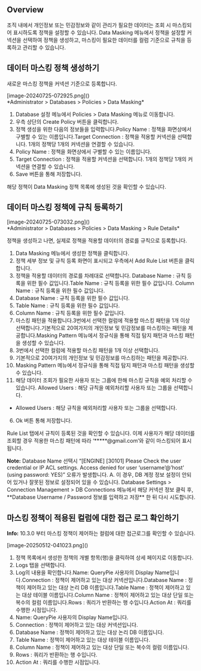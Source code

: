 ## Overview
조직 내에서 개인정보 또는 민감정보와 같이 관리가 필요한 데이터는 조회 시 마스킹되어 표시하도록 정책을 설정할 수 있습니다. Data Masking 메뉴에서 정책을 설정할 커넥션을 선택하여 정책을 생성하고, 마스킹이 필요한 데이터를 컬럼 기준으로 규칙을 등록하고 관리할 수 있습니다.

## 데이터 마스킹 정책 생성하기
새로운 마스킹 정책을 커넥션 기준으로 등록합니다.

<p align="center">
<div>[image-20240725-072925.png]()</div>
*Administrator &gt; Databases &gt; Policies &gt; Data Masking*
</p>

1. Database 설정 메뉴에서 Policies > Data Masking 메뉴로 이동합니다.
2. 우측 상단의 Create Policy 버튼을 클릭합니다.
3. 정책 생성을 위한 다음의 정보들을 입력합니다.Policy Name : 정책을 화면상에서 구별할 수 있는 이름입니다.Target Connection : 정책을 적용할 커넥션을 선택합니다. 1개의 정책당 1개의 커넥션을 연결할 수 있습니다.
  1. Policy Name : 정책을 화면상에서 구별할 수 있는 이름입니다.
  2. Target Connection : 정책을 적용할 커넥션을 선택합니다. 1개의 정책당 1개의 커넥션을 연결할 수 있습니다.
4. Save 버튼을 통해 저장합니다.

해당 정책이 Data Masking 정책 목록에 생성된 것을 확인할 수 있습니다.

## 데이터 마스킹 정책에 규칙 등록하기
<p align="center">
<div>[image-20240725-073032.png]()</div>
*Administrator &gt; Databases &gt; Policies &gt; Data Masking &gt; Rule Details*
</p>

정책을 생성하고 나면, 실제로 정책을 적용할 데이터의 경로를 규칙으로 등록합니다.

1. Data Masking 메뉴에서 생성한 정책을 클릭합니다.
2. 정책 세부 정보 및 규칙 등록 화면이 표시되고 우측에서 Add Rule List 버튼을 클릭합니다.
3. 정책을 적용할 데이터의 경로를 차례대로 선택합니다. Database Name : 규칙 등록을 위한 필수 값입니다.Table Name : 규칙 등록을 위한 필수 값입니다. Column Name : 규칙 등록을 위한 필수 값입니다.
  1. Database Name : 규칙 등록을 위한 필수 값입니다.
  2. Table Name : 규칙 등록을 위한 필수 값입니다.
  3. Column Name : 규칙 등록을 위한 필수 값입니다.
4. 마스킹 패턴을 적용합니다.3번에서 선택한 컬럼에 적용할 마스킹 패턴을 1개 이상 선택합니다.기본적으로 20여가지의 개인정보 및 민감정보를 마스킹하는 패턴을 제공합니다.Masking Pattern 메뉴에서 정규식을 통해 직접 탐지 패턴과 마스킹 패턴을 생성할 수 있습니다.
  1. 3번에서 선택한 컬럼에 적용할 마스킹 패턴을 1개 이상 선택합니다.
  2. 기본적으로 20여가지의 개인정보 및 민감정보를 마스킹하는 패턴을 제공합니다.
  3. Masking Pattern 메뉴에서 정규식을 통해 직접 탐지 패턴과 마스킹 패턴을 생성할 수 있습니다.
5. 해당 데이터 조회가 필요한 사용자 또는 그룹에 한해 마스킹 규칙을 예외 처리할 수 있습니다. Allowed Users : 해당 규칙을 예외처리할 사용자 또는 그룹을 선택합니다.
  * Allowed Users : 해당 규칙을 예외처리할 사용자 또는 그룹을 선택합니다.
6. Ok 버튼 통해 저장합니다.

Rule List 탭에서 규칙이 등록된 것을 확인할 수 있습니다. 이제 사용자가 해당 데이터를 조회할 경우 적용한 마스킹 패턴에 따라 ‘*****@gmail.com’와 같이 마스킹되어 표시됩니다.

<div class="alert alert-info">
  <i class="fas fa-info-circle"></i> <strong>Note:</strong> Database Name 선택시 “[ENGINE] [30101] Please Check the user credential or IP ACL settings. Access denied for user ‘username’@’host' (using password: YES)” 오류가 발생합니다. 
A. 이 경우, DB 계정 정보 설정이 안되어 있거나 잘못된 정보로 설정되어 있을 수 있습니다. Database Settings &gt; Connection Management &gt; DB Connections 메뉴에서 해당 커넥션 정보 클릭 후, **Database Username / Password 정보를 입력하고 저장** 한 뒤 다시 시도합니다. 

</div>

## 마스킹 정책이 적용된 컬럼에 대한 접근 로그 확인하기
<div class="alert alert-info">
  <i class="fas fa-info-circle"></i> <strong>Info:</strong> 10.3.0 부터 마스킹 정책이 제어하는 컬럼에 대한 접근로그를 확인할 수 있습니다. 

</div>

<p align="center">
<div>[image-20250512-041023.png]()</div>
</p>

1. 정책 목록에서 생성한 정책의 개별 항목(행)을 클릭하여 상세 페이지로 이동합니다.
2. Logs 탭을 선택합니다.
3. Log의 내용을 확인합니다.Name: QueryPie 사용자의 Display Name입니다.Connection : 정책이 제어하고 있는 대상 커넥션입니다.Database Name : 정책이 제어하고 있는 대상 논리 DB 이름입니다.Table Name : 정책이 제어하고 있는 대상 테이블 이름입니다.Column Name : 정책이 제어하고 있는 대상 단일 또는 복수의 컬럼 이름입니다.Rows : 쿼리가 반환하는 행 수입니다.Action At : 쿼리를 수행한 시점입니다.
  1. Name: QueryPie 사용자의 Display Name입니다.
  2. Connection : 정책이 제어하고 있는 대상 커넥션입니다.
  3. Database Name : 정책이 제어하고 있는 대상 논리 DB 이름입니다.
  4. Table Name : 정책이 제어하고 있는 대상 테이블 이름입니다.
  5. Column Name : 정책이 제어하고 있는 대상 단일 또는 복수의 컬럼 이름입니다.
  6. Rows : 쿼리가 반환하는 행 수입니다.
  7. Action At : 쿼리를 수행한 시점입니다.
